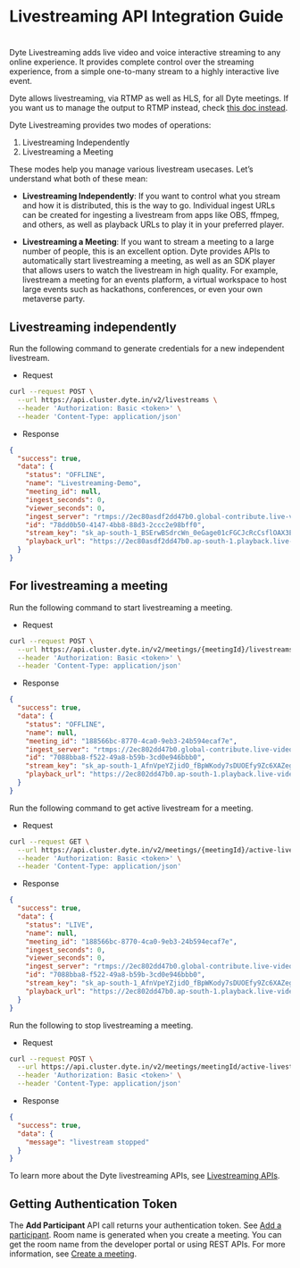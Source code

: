 # Livestreaming API Integration Guide
#
Dyte Livestreaming adds live video and voice interactive streaming to any online experience. It provides complete control over the streaming experience, from a simple one-to-many stream to a highly interactive live event.

Dyte allows livestreaming, via RTMP as well as HLS, for all Dyte meetings. If you want us to manage the output to RTMP instead, check [this doc instead](./livestreaming-other-platforms).

Dyte Livestreaming provides two modes of operations:

1. Livestreaming Independently
2. Livestreaming a Meeting

These modes help you manage various livestream usecases. Let’s understand what both of these mean:

- **Livestreaming Independently**: If you want to control what you stream and how it is distributed, this is the way to go. Individual ingest URLs can be created for ingesting a livestream from apps like OBS, ffmpeg, and others, as well as playback URLs to play it in your preferred player.

- **Livestreaming a Meeting**: If you want to stream a meeting to a large number of people, this is an excellent option. Dyte provides APIs to automatically start livestreaming a meeting, as well as an SDK player that allows users to watch the livestream in high quality. For example, livestream a meeting for an events platform, a virtual workspace to host large events such as hackathons, conferences, or even your own metaverse party.

## Livestreaming independently

Run the following command to generate credentials for a new independent livestream.

- Request

```bash
curl --request POST \
  --url https://api.cluster.dyte.in/v2/livestreams \
  --header 'Authorization: Basic <token>' \
  --header 'Content-Type: application/json'
```

- Response

```json
{
  "success": true,
  "data": {
    "status": "OFFLINE",
    "name": "Livestreaming-Demo",
    "meeting_id": null,
    "ingest_seconds": 0,
    "viewer_seconds": 0,
    "ingest_server": "rtmps://2ec80asdf2dd47b0.global-contribute.live-video.net:443/app/",
    "id": "78dd0b50-4147-4bb8-88d3-2ccc2e98bff0",
    "stream_key": "sk_ap-south-1_BSErwBSdrcWn_0eGage01cFGCJcRcCsflOAX3Eu4B3RyRX",
    "playback_url": "https://2ec80asdf2dd47b0.ap-south-1.playback.live-video.net/api/video/v1/ap-south-1.944908621410.channel.Jk1l97eJF0ME.m3u8"
  }
}
```

## For livestreaming a meeting

Run the following command to start livestreaming a meeting.

- Request

```bash
curl --request POST \
  --url https://api.cluster.dyte.in/v2/meetings/{meetingId}/livestreams \
  --header 'Authorization: Basic <token>' \
  --header 'Content-Type: application/json'
```

- Response

```json
{
  "success": true,
  "data": {
    "status": "OFFLINE",
    "name": null,
    "meeting_id": "188566bc-8770-4ca0-9eb3-24b594ecaf7e",
    "ingest_server": "rtmps://2ec802dd47b0.global-contribute.live-video.net:443/app/",
    "id": "7088bba8-f522-49a8-b59b-3cd0e946bbb0",
    "stream_key": "sk_ap-south-1_AfnVpeYZjidO_fBpWKody7sDUOEfy9Zc6XAZegkR0Va",
    "playback_url": "https://2ec802dd47b0.ap-south-1.playback.live-video.net/api/video/v1/ap-south-1.944908621410.channel.rVKA2KM5Lunt.m3u8"
  }
}
```

Run the following command to get active livestream for a meeting.

- Request

```bash
curl --request GET \
  --url https://api.cluster.dyte.in/v2/meetings/{meetingId}/active-livestream \
  --header 'Authorization: Basic <token>' \
  --header 'Content-Type: application/json'
```

- Response

```json
{
  "success": true,
  "data": {
    "status": "LIVE",
    "name": null,
    "meeting_id": "188566bc-8770-4ca0-9eb3-24b594ecaf7e",
    "ingest_seconds": 0,
    "viewer_seconds": 0,
    "ingest_server": "rtmps://2ec802dd47b0.global-contribute.live-video.net:443/app/",
    "id": "7088bba8-f522-49a8-b59b-3cd0e946bbb0",
    "stream_key": "sk_ap-south-1_AfnVpeYZjidO_fBpWKody7sDUOEfy9Zc6XAZegkR0Va",
    "playback_url": "https://2ec802dd47b0.ap-south-1.playback.live-video.net/api/video/v1/ap-south-1.944908621410.channel.rVKA2KM5Lunt.m3u8"
  }
}
```

Run the following to stop livestreaming a meeting.

- Request

```bash
curl --request POST \
  --url https://api.cluster.dyte.in/v2/meetings/meetingId/active-livestream/stop \
  --header 'Authorization: Basic <token>' \
  --header 'Content-Type: application/json'
```

- Response

```json
{
  "success": true,
  "data": {
    "message": "livestream stopped"
  }
}
```

To learn more about the Dyte livestreaming APIs, see [Livestreaming APIs](https://docs.dyte.io/api#/).

## Getting Authentication Token

The **Add Participant** API call returns your authentication token. See [Add a participant](https://docs.dyte.io/api#/operations/addParticipant).
Room name is generated when you create a meeting. You can get the room name from the developer portal or using REST APIs.
For more information, see [Create a meeting](https://docs.dyte.io/api#/operations/createMeeting).
